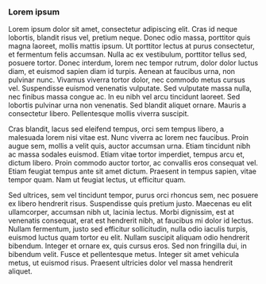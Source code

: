 ### Lorem ipsum

Lorem ipsum dolor sit amet, consectetur adipiscing elit. Cras id neque lobortis, blandit risus vel, pretium neque. Donec odio massa, porttitor quis magna laoreet, mollis mattis ipsum. Ut porttitor lectus at purus consectetur, et fermentum felis accumsan. Nulla ac ex vestibulum, porttitor tellus sed, posuere tortor. Donec interdum, lorem nec tempor rutrum, dolor dolor luctus diam, et euismod sapien diam id turpis. Aenean at faucibus urna, non pulvinar nunc. Vivamus viverra tortor dolor, nec commodo metus cursus vel. Suspendisse euismod venenatis vulputate. Sed vulputate massa nulla, nec finibus massa congue ac. In eu nibh vel arcu tincidunt laoreet. Sed lobortis pulvinar urna non venenatis. Sed blandit aliquet ornare. Mauris a consectetur libero. Pellentesque mollis viverra suscipit.

Cras blandit, lacus sed eleifend tempus, orci sem tempus libero, a malesuada lorem nisi vitae est. Nunc viverra ac lorem nec faucibus. Proin augue sem, mollis a velit quis, auctor accumsan urna. Etiam tincidunt nibh ac massa sodales euismod. Etiam vitae tortor imperdiet, tempus arcu et, dictum libero. Proin commodo auctor tortor, ac convallis eros consequat vel. Etiam feugiat tempus ante sit amet dictum. Praesent in tempus sapien, vitae tempor quam. Nam ut feugiat lectus, ut efficitur quam.

Sed ultrices, sem vel tincidunt tempor, purus orci rhoncus sem, nec posuere ex libero hendrerit risus. Suspendisse quis pretium justo. Maecenas eu elit ullamcorper, accumsan nibh ut, lacinia lectus. Morbi dignissim, est at venenatis consequat, erat est hendrerit nibh, at faucibus mi dolor id lectus. Nullam fermentum, justo sed efficitur sollicitudin, nulla odio iaculis turpis, euismod luctus quam tortor eu elit. Nullam suscipit aliquam odio hendrerit bibendum. Integer et ornare ex, quis cursus eros. Sed non fringilla dui, in bibendum velit. Fusce et pellentesque metus. Integer sit amet vehicula metus, ut euismod risus. Praesent ultricies dolor vel massa hendrerit aliquet.